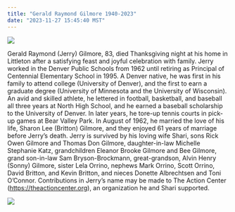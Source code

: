 ```yaml
---
title: "Gerald Raymond Gilmore 1940-2023"
date: "2023-11-27 15:45:40 MST"
---
```


![](dad-lucy.jpg)

Gerald Raymond (Jerry) Gilmore, 83, died Thanksgiving night at his home in Littleton after a satisfying feast and joyful celebration with family. Jerry worked in the Denver Public Schools from 1962 until retiring as Principal of Centennial Elementary School in 1995. A Denver native, he was first in his family to attend college (University of Denver), and the first to earn a graduate degree (University of Minnesota and the University of Wisconsin). An avid and skilled athlete, he lettered in football, basketball, and baseball all three years at North High School, and he earned a baseball scholarship to the University of Denver. In later years, he tore-up tennis courts in pick-up games at Bear Valley Park. In August of 1962, he married the love of his life, Sharon Lee (Britton) Gilmore, and they enjoyed 61 years of marriage before Jerry's death. Jerry is survived by his loving wife Shari, sons Rick Owen Gilmore and Thomas Don Gilmore, daughter-in-law Michelle Stephanie Katz, grandchildren Eleanor Brooke Gilmore and Bee Gilmore, grand son-in-law Sam Bryson-Brockmann, great-grandson, Alvin Henry (Sonny) Gilmore, sister Lela Orrino, nephews Mark Orrino, Scott Orrino, David Britton, and Kevin Britton, and nieces Donette Albrechtsen and Toni O'Connor. Contributions in Jerry's name may be made to The Action Center (<https://theactioncenter.org>), an organization he and Shari supported.

![](hitter.jpg)